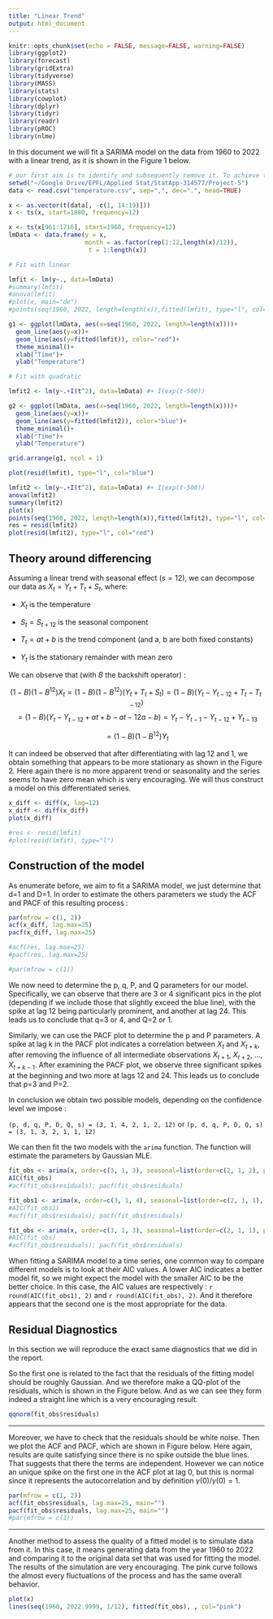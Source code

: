 ```yaml
---
title: "Linear Trend"
output: html_document
---
```



```r
knitr::opts_chunk$set(echo = FALSE, message=FALSE, warning=FALSE)
library(ggplot2)
library(forecast)
library(gridExtra)
library(tidyverse)
library(MASS)
library(stats)
library(cowplot)
library(dplyr)
library(tidyr)
library(readr)
library(pROC)
library(nlme)
```

In this document we will fit a SARIMA model on the data from 1960 to 2022 with a linear trend, as it is shown in the Figure 1 below. 

```r
# our first aim is to identify and subsequently remove it. To achieve this, we will attempt to fit the data to both a linear and quadratic over time model. The resulting fitting curves : 
setwd("~/Google Drive/EPFL/Applied Stat/StatApp-314577/Project-5")
data <- read.csv("temperature.csv", sep=",", dec=".", head=TRUE)

x <- as.vector(t(data[, -c(1, 14:19)]))
x <- ts(x, start=1880, frequency=12)

x <- ts(x[961:1716], start=1960, frequency=12)
lmData <- data.frame(y = x,
                     month = as.factor(rep(1:12,length(x)/12)),
                      t = 1:length(x))

# Fit with linear 

lmfit <- lm(y~., data=lmData)
#summary(lmfit)
#anova(lmfit)
#plot(x, main="de")
#points(seq(1960, 2022, length=length(x)),fitted(lmfit), type="l", col="blue")

g1 <- ggplot(lmData, aes(x=seq(1960, 2022, length=length(x))))+
  geom_line(aes(y=x))+
  geom_line(aes(y=fitted(lmfit)), color="red")+
  theme_minimal()+
  xlab("Time")+
  ylab("Temperature")

# Fit with quadratic 

lmfit2 <- lm(y~.+I(t^2), data=lmData) #+ I(exp(t-500))

g2 <- ggplot(lmData, aes(x=seq(1960, 2022, length=length(x))))+
  geom_line(aes(y=x))+
  geom_line(aes(y=fitted(lmfit2)), color="blue")+
  theme_minimal()+
  xlab("Time")+
  ylab("Temperature")

grid.arrange(g1, ncol = 1)

```

```r
plot(resid(lmfit), type="l", col="blue")

lmfit2 <- lm(y~.+I(t^2), data=lmData) #+ I(exp(t-500))
anova(lmfit2)
summary(lmfit2)
plot(x)
points(seq(1960, 2022, length=length(x)),fitted(lmfit2), type="l", col="red")
res = resid(lmfit2)
plot(resid(lmfit2), type="l", col="red")
```


## Theory around differencing 

Assuming a linear trend with seasonal effect ($s=12$), we can decompose our data as $X_t = Y_t + T_t + S_t$, where:

- $X_t$ is the temperature

- $S_t = S_{t+12}$ is the seasonal component 

- $T_t = at +b$ is the trend component (and a, b are both fixed constants) 

- $Y_t$ is the stationary remainder with mean zero 

We can observe that (with $B$ the backshift operator)  : 

$$(1-B)(1-B^{12}) X_t = (1-B)(1-B^{12}) (Y_t + T_t + S_t) = (1-B) (Y_t - Y_{t-12} + T_t - T_{t -12})$$
$$= (1-B) (Y_t - Y_{t-12} + at +b - at - 12a - b) = Y_t - Y_{t-1} - Y_{t-12} + Y_{t-13}$$

$$= (1 - B) (1 - B^{12}) Y_t$$

It can indeed be observed that after differentiating with lag 12 and 1, we obtain something that appears to be more stationary as shown in the Figure 2. Here again there is no more apparent trend or seasonality and the series seems to have zero mean which is very encouraging. We will thus construct a model on this differentiated series. 

```r
x_diff <- diff(x, lag=12)
x_diff <- diff(x_diff)
plot(x_diff)

#res <- resid(lmfit)
#plot(resid(lmfit), type="l")
```

## Construction of the model

As enumerate before, we aim to fit a SARIMA model, we just determine that d=1 and D=1. In order to estimate the others parameters we study the ACF and PACF of this resulting process : 

```r
par(mfrow = c(1, 2))
acf(x_diff, lag.max=25)
pacf(x_diff, lag.max=25)

#acf(res, lag.max=25)
#pacf(res, lag.max=25)

#par(mfrow = c(1))
```

We now need to determine the p, q, P, and Q parameters for our model. Specifically, we can observe that there are 3 or 4 significant pics in the plot (depending if we include those that slightly exceed the blue line), with the spike at lag 12 being particularly prominent, and another at lag 24. This leads us to conclude that q=3 or 4, and Q=2 or 1.

Similarly, we can use the PACF plot to determine the p and P parameters. A spike at lag k in the PACF plot indicates a correlation between $X_t$ and $X_{t+k}$, after removing the influence of all intermediate observations $X_{t+1}$, $X_{t+2}$, ..., $X_{t+k-1}$. After examining the PACF plot, we observe three significant spikes at the beginning and two more at lags 12 and 24. This leads us to conclude that p=3 and P=2.

In conclusion we obtain two possible models, depending on the confidence level we impose :

`(p, d, q, P, D, Q, s) = (3, 1, 4, 2, 1, 2, 12)` or `(p, d, q, P, D, Q, s) = (3, 1, 3, 2, 1, 1, 12)`

We can then fit the two models with the `arima` function. The function will estimate the parameters by Gaussian MLE. 

```r
fit_obs <- arima(x, order=c(3, 1, 3), seasonal=list(order=c(2, 1, 2), period=12))
AIC(fit_obs)
#acf(fit_obs$residuals); pacf(fit_obs$residuals)
```

```r
fit_obs1 <- arima(x, order=c(3, 1, 4), seasonal=list(order=c(2, 1, 1), period=12))
#AIC(fit_obs1)
#acf(fit_obs$residuals); pacf(fit_obs$residuals)
```

```r
fit_obs <- arima(x, order=c(3, 1, 3), seasonal=list(order=c(2, 1, 1), period=12))
#AIC(fit_obs)
#acf(fit_obs$residuals); pacf(fit_obs$residuals)
```

When fitting a SARIMA model to a time series, one common way to compare different models is to look at their AIC values. A lower AIC indicates a better model fit, so we might expect the model with the smaller AIC to be the better choice. In this case, the AIC values are respectively : `r round(AIC(fit_obs1), 2)` and `r round(AIC(fit_obs), 2)`. And it therefore appears that the second one is the most appropriate for the data. 

## Residual Diagnostics

In this section we will reproduce the exact same diagnostics that we did in the report. 

So the first one is related to the fact that the residuals of the fitting model should be roughly Gaussian. And we therefore make a QQ-plot of the residuals, which is shown in the Figure below. And as we can see they form indeed a straight line which is a very encouraging result. 


```r
qqnorm(fit_obs$residuals)
```

---

Moreover, we have to check that the residuals should be white noise. Then we plot the ACF and PACF, which are shown in Figure below. Here again, results are quite satisfying since there is no spike outside the blue lines. That suggests that there the terms are independent. 
However we can notice an unique spike on the first one in the ACF plot at lag 0, but this is normal since it represents the autocorrelation and by definition $\gamma(0)/\gamma(0) = 1$. 

```r
par(mfrow = c(1, 2))
acf(fit_obs$residuals, lag.max=25, main="")
pacf(fit_obs$residuals, lag.max=25, main="")
#par(mfrow = c(1))
```

---

Another method to assess the quality of a fitted model is to simulate data from it. In this case, it means generating data from the year 1960 to 2022 and comparing it to the original data set that was used for fitting the model. The results of the simulation are very encouraging. The pink curve follows the almost every fluctuations of the process and has the same overall behavior.

```r
plot(x)
lines(seq(1960, 2022.9999, 1/12), fitted(fit_obs), , col="pink")
```













